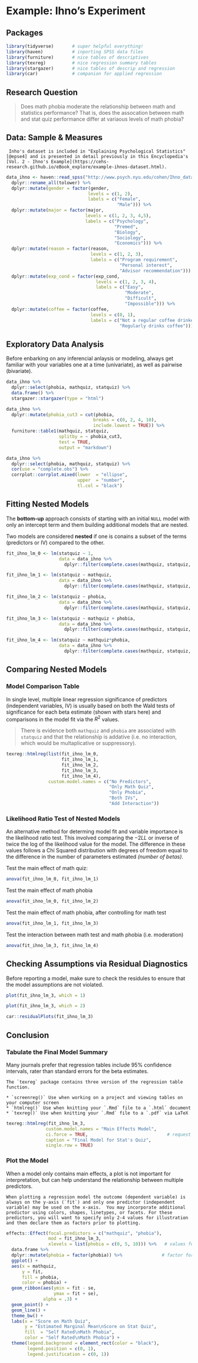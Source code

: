 # Example: Ihno's Experiment


## Packages

```{r, comment=FALSE, message=FALSE}
library(tidyverse)       # super helpful everything!
library(haven)           # inporting SPSS data files
library(furniture)       # nice tables of descriptives
library(texreg)          # nice regression summary tables
library(stargazer)       # nice tables of descrip and regression
library(car)             # companion for applied regression
```


## Research Question

> Does math phobia moderate the relationship between math and statistics performance?  That is, does the assocation between math and stat quiz performance differ at variaous levels of math phobia?


## Data: Sample & Measures


```{block type='rmdlink', echo=TRUE}
 Inho's dataset is included in "Explaining Psychological Statistics" [@epse4] and is presented in detail previously in this Encyclopedia's [Vol. 2 - Ihno's Example](https://cehs-research.github.io/eBook_explore/example-ihnos-dataset.html).
```

```{r}
data_ihno <- haven::read_spss("http://www.psych.nyu.edu/cohen/Ihno_dataset.sav") %>% 
  dplyr::rename_all(tolower) %>% 
  dplyr::mutate(gender = factor(gender, 
                               levels = c(1, 2),
                               labels = c("Female", 
                                          "Male"))) %>% 
  dplyr::mutate(major = factor(major, 
                              levels = c(1, 2, 3, 4,5),
                              labels = c("Psychology",
                                         "Premed",
                                         "Biology",
                                         "Sociology",
                                         "Economics"))) %>% 
  dplyr::mutate(reason = factor(reason,
                                levels = c(1, 2, 3),
                                labels = c("Program requirement",
                                           "Personal interest",
                                           "Advisor recommendation"))) %>% 
  dplyr::mutate(exp_cond = factor(exp_cond,
                                  levels = c(1, 2, 3, 4),
                                  labels = c("Easy",
                                             "Moderate",
                                             "Difficult",
                                             "Impossible"))) %>% 
  dplyr::mutate(coffee = factor(coffee,
                                levels = c(0, 1),
                                labels = c("Not a regular coffee drinker",
                                           "Regularly drinks coffee"))) 
```


## Exploratory Data Analysis

Before enbarking on any inferencial anlaysis or modeling, always get familiar with your variables one at a time (univariate), as well as pairwise (bivariate).

```{r, results='asis'}
data_ihno %>% 
  dplyr::select(phobia, mathquiz, statquiz) %>% 
  data.frame() %>% 
  stargazer::stargazer(type = "html")
```


```{r, results='asis'}
data_ihno %>% 
  dplyr::mutate(phobia_cut3 = cut(phobia,
                                 breaks = c(0, 2, 4, 10),
                                 include.lowest = TRUE)) %>% 
  furniture::table1(mathquiz, statquiz,
                    splitby = ~ phobia_cut3,
                    test = TRUE,
                    output = "markdown")
```

```{r}
data_ihno %>% 
  dplyr::select(phobia, mathquiz, statquiz) %>% 
  cor(use = "complete.obs") %>% 
  corrplot::corrplot.mixed(lower  = "ellipse",
                           upper  = "number",
                           tl.col = "black")
```



## Fitting Nested Models

The **bottom-up** approach consists of starting with an initial `NULL` model with only an intercept term and them building additional models that are nested.  

Two models are considered **nested** if one is conains a subset of the terms (predictors or IV) compared to the other. 


```{r}
fit_ihno_lm_0 <- lm(statquiz ~ 1,
                    data = data_ihno %>% 
                      dplyr::filter(complete.cases(mathquiz, statquiz, phobia)))

fit_ihno_lm_1 <- lm(statquiz ~ mathquiz,
                    data = data_ihno %>% 
                      dplyr::filter(complete.cases(mathquiz, statquiz, phobia)))

fit_ihno_lm_2 <- lm(statquiz ~ phobia,
                    data = data_ihno %>% 
                      dplyr::filter(complete.cases(mathquiz, statquiz, phobia)))

fit_ihno_lm_3 <- lm(statquiz ~ mathquiz + phobia,
                    data = data_ihno %>% 
                      dplyr::filter(complete.cases(mathquiz, statquiz, phobia)))

fit_ihno_lm_4 <- lm(statquiz ~ mathquiz*phobia,
                    data = data_ihno %>% 
                      dplyr::filter(complete.cases(mathquiz, statquiz, phobia)))
```



## Comparing Nested Models


### Model Comparison Table

In single level, multiple linear regression significance of predictors (independent variables, IV) is usually based on both the Wald tests of significance for each beta estimate (shown with stars here) and comparisons in the model fit via the $R^2$ values.

> There is evidence both `mathquiz` and `phobia` are associated with `statquiz` and that the relationship is addative (i.e. no interaction, which would be multaplicative or suppressory).  

```{r, results='asis'}
texreg::htmlreg(list(fit_ihno_lm_0, 
                     fit_ihno_lm_1, 
                     fit_ihno_lm_2, 
                     fit_ihno_lm_3, 
                     fit_ihno_lm_4),
                custom.model.names = c("No Predictors", 
                                       "Only Math Quiz", 
                                       "Only Phobia", 
                                       "Both IVs", 
                                       "Add Interaction"))
```



### Likelihood Ratio Test of Nested Models

An alternative method for determing model fit and variable importance is the likelihood ratio test.  This involved comparing the $-2LL$ or inverse of twice the log of the likelihood value for the model.  The difference in these values follows a Chi Squared distribution with degrees of freedom equal to the difference in the number of parameters estimated *(number of betas)*.

Test the main effect of math quiz:
```{r}
anova(fit_ihno_lm_0, fit_ihno_lm_1)
```

Test the main effect of math phobia
```{r}
anova(fit_ihno_lm_0, fit_ihno_lm_2)
```


Test the main effect of math phobia,  after controlling for math test
```{r}
anova(fit_ihno_lm_1, fit_ihno_lm_3) 
```

Test the interaction between math test and math phobia (i.e. moderation)
```{r}
anova(fit_ihno_lm_3, fit_ihno_lm_4)
```



## Checking Assumptions via Residual Diagnostics

Before reporting a model, make sure to check the residules to ensure that the model assumptions are not violated.


```{r}
plot(fit_ihno_lm_3, which = 1)
```

```{r}
plot(fit_ihno_lm_3, which = 2)
```


```{r}
car::residualPlots(fit_ihno_lm_3)
```


## Conclusion

### Tabulate the Final Model Summary

Many journals prefer that regression tables include 95% confidence intervals, rater than standard errors for the beta estimates.

```{block type='rmdlightbulb', echo=TRUE}
The `texreg` package contains three version of the regression table function.  

* `screenreg()` Use when working on a project and viewing tables on your computer screen
* `htmlreg()` Use when knitting your `.Rmd` file to a `.html` document 
* `texreg()` Use when knitting your `.Rmd` file to a `.pdf` via LaTeX
```

```{r, results='asis'}
texreg::htmlreg(fit_ihno_lm_3,
               custom.model.names = "Main Effects Model",
               ci.force = TRUE,                              # request 95% conf interv
               caption = "Final Model for Stat's Quiz",
               single.row = TRUE)
```


### Plot the Model

When a model only contains main effects, a plot is not important for interpretation, but can help understand the relationship between multiple predictors.

```{block type='rmdlightbulb', echo=TRUE}
When plotting a regression model the outcome (dependent variable) is always on the y-axis (`fit`) and only one predictor (independent variable) may be used on the x-axis.  You may incorporate additional predictor using colors, shapes, linetypes, or facets. For these predictors, you will want to specify only 2-4 values for illustration and then declare them as factors prior to plotting.
```

```{r}
effects::Effect(focal.predictors = c("mathquiz", "phobia"),
                mod = fit_ihno_lm_3,
                xlevels = list(phobia = c(0, 5, 10))) %>%   # values for illustration
  data.frame %>% 
  dplyr::mutate(phobia = factor(phobia)) %>%               # factor for illustration
  ggplot() +
  aes(x = mathquiz,
      y = fit,
      fill = phobia,
      color = phobia) +
  geom_ribbon(aes(ymin = fit - se, 
                  ymax = fit + se),
              alpha = .3) +
  geom_point() +
  geom_line() +
  theme_bw() +
  labs(x = "Score on Math Quiz",
       y = "Estimated Marginal Mean\nScore on Stat Quiz",
       fill  = "Self Rated\nMath Phobia",
       color = "Self Rated\nMath Phobia") +
  theme(legend.background = element_rect(color = "black"),
        legend.position = c(0, 1),
        legend.justification = c(0, 1))
```



